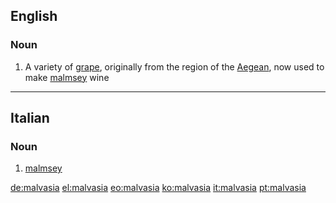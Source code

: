 ==English==

===Noun===
{{en-noun}}

# A variety of [[grape]], originally from the region of the [[Aegean]], now used to make [[malmsey]] wine

----

==Italian==

===Noun===
{{it-noun|f}}

# [[malmsey]]

[[de:malvasia]]
[[el:malvasia]]
[[eo:malvasia]]
[[ko:malvasia]]
[[it:malvasia]]
[[pt:malvasia]]